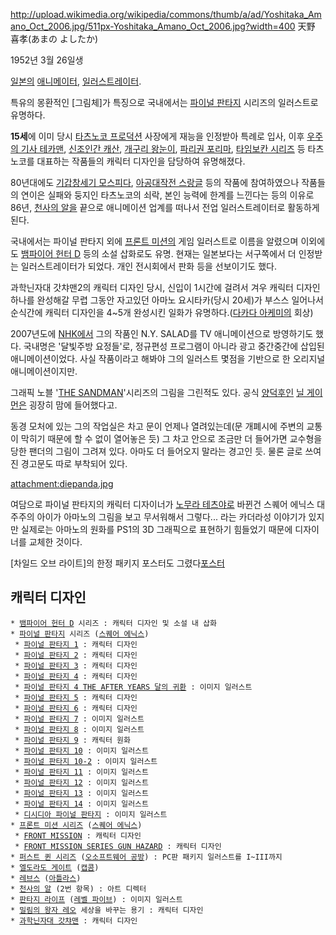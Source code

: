 http://upload.wikimedia.org/wikipedia/commons/thumb/a/ad/Yoshitaka_Amano_Oct_2006.jpg/511px-Yoshitaka_Amano_Oct_2006.jpg?width=400
天野 喜孝(あまの よしたか)

1952년 3월 26일생

[[일본]]의 [[애니메이터]], [[일러스트레이터]].

특유의 몽환적인 [그림체]가 특징으로 국내에서는 [[파이널 판타지]] 시리즈의 일러스트로 유명하다.

'''15세'''에 이미 당시 [[타츠노코 프로덕션]] 사장에게 재능을 인정받아 특례로 입사, 이후 [[우주의 기사 테카맨]], [[신조인간 캐산]], [[개구리 왕눈이]], [[파리권 포리마]], [[타임보칸 시리즈]] 등 타츠노코를 대표하는 작품들의 캐릭터 디자인을 담당하여 유명해졌다.

80년대에도 [[기갑창세기 모스피다]], [[아공대작전 스랑글]] 등의 작품에 참여하였으나 작품들의 연이은 실패와 둥지인 타츠노코의 쇠락, 본인 능력에 한계를 느낀다는 등의 이유로 86년, [[천사의 알]]을 끝으로 애니메이션 업계를 떠나서 전업 일러스트레이터로 활동하게 된다.

국내에서는 파이널 판타지 외에 [[프론트 미션]]의 게임 일러스트로 이름을 알렸으며 이외에도 [[뱀파이어 헌터 D]] 등의 소설 삽화로도 유명. 현재는 일본보다는 서구쪽에서 더 인정받는 일러스트레이터가 되었다. 개인 전시회에서 판화 등을 선보이기도 했다.

과학닌자대 갓챠맨2의 캐릭터 디자인 당시, 신입이 1시간에 걸려서 겨우 캐릭터 디자인 하나를 완성해갈 무렵 그동안 자고있던 아마노 요시타카(당시 20세)가 부스스 일어나서 순식간에 캐릭터 디자인을 4~5개 완성시킨 일화가 유명하다.([[다카다 아케미]]의 회상)

2007년도에 [[NHK]]에서 그의 작품인 N.Y. SALAD를 TV 애니메이션으로 방영하기도 했다. 국내명은 '달빛주방 요정들'로, 정규편성 프로그램이 아니라 광고 중간중간에 삽입된 애니메이션이었다. 사실 작품이라고 해봐야 그의 일러스트 몇점을 기반으로 한 오리지널 애니메이션이지만.

그래픽 노블 '[[THE SANDMAN]]'시리즈의 그림을 그린적도 있다. 공식 [[양덕후]]인 [[닐 게이먼]]은 굉장히 맘에 들어했다고.

동경 모처에 있는 그의 작업실은 차고 문이 언제나 열려있는데(문 개폐시에 주변의 교통이 막히기 때문에 할 수 없이 열어놓은 듯) 그 차고 안으로 조금만 더 들어가면 교수형을 당한 팬더의 그림이 그려져 있다. 아마도 더 들어오지 말라는 경고인 듯. 물론 글로 쓰여진 경고문도 따로 부착되어 있다.

attachment:diepanda.jpg
  
여담으로 파이널 판타지의 캐릭터 디자이너가 [[노무라 테츠야]]로 바뀐건 스퀘어 에닉스 대주주의 아이가 아마노의 그림을 보고 무서워해서 그렇다... 라는 카더라성 이야기가 있지만 실제로는 아마노의 원화를 PS1의 3D 그래픽으로 표현하기 힘들었기 때문에 디자이너를 교체한 것이다.

[차일드 오브 라이트]의 한정 패키지 포스터도 그렸다[http://crpgnews.files.wordpress.com/2014/03/child-of-light-deluxe-e1395790239727.jpg 포스터]

== 캐릭터 디자인 ==
 * [[뱀파이어 헌터 D]] 시리즈 : 캐릭터 디자인 및 소설 내 삽화
 * [[파이널 판타지]] 시리즈 ([[스퀘어 에닉스]])
  * [[파이널 판타지 1]] : 캐릭터 디자인
  * [[파이널 판타지 2]] : 캐릭터 디자인
  * [[파이널 판타지 3]] : 캐릭터 디자인
  * [[파이널 판타지 4]] : 캐릭터 디자인
  * [[파이널 판타지 4 THE AFTER YEARS 달의 귀환]] : 이미지 일러스트
  * [[파이널 판타지 5]] : 캐릭터 디자인
  * [[파이널 판타지 6]] : 캐릭터 디자인
  * [[파이널 판타지 7]] : 이미지 일러스트
  * [[파이널 판타지 8]] : 이미지 일러스트
  * [[파이널 판타지 9]] : 캐릭터 원화
  * [[파이널 판타지 10]] : 이미지 일러스트
  * [[파이널 판타지 10-2]] : 이미지 일러스트
  * [[파이널 판타지 11]] : 이미지 일러스트
  * [[파이널 판타지 12]] : 이미지 일러스트
  * [[파이널 판타지 13]] : 이미지 일러스트
  * [[파이널 판타지 14]] : 이미지 일러스트
  * [[디시디아 파이널 판타지]] : 이미지 일러스트
 * [[프론트 미션 시리즈]] ([[스퀘어 에닉스]])
  * [[FRONT MISSION]] : 캐릭터 디자인
  * [[FRONT MISSION SERIES GUN HAZARD]] : 캐릭터 디자인
 * [[퍼스트 퀸 시리즈]] ([[오소프트웨어 공방]]) : PC판 패키지 일러스트를 I~III까지 
 * [[엘도라도 게이트]] ([[캡콤]])
 * [[레브스]] ([[아틀라스]])
 * [[천사의 알]] (2번 항목) : 아트 디렉터
 * [[판타지 라이프]] ([[레벨 파이브]]) : 이미지 일러스트
 * [[밀림의 왕자 레오]] 세상을 바꾸는 용기 : 캐릭터 디자인
 * [[과학닌자대 갓챠맨]] : 캐릭터 디자인
